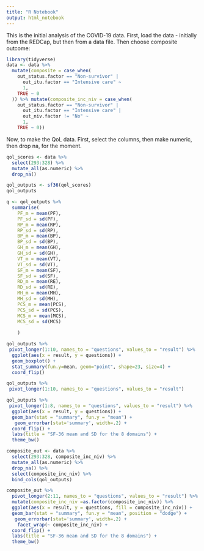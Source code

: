 ```yaml
---
title: "R Notebook"
output: html_notebook
---
```


This is the initial analysis of the COVID-19 data.
First, load the data - initially from the REDCap, but then from a data file.
Then choose composite outcome:

```r
library(tidyverse)
data <- data %>%
  mutate(composite = case_when(
    out_status.factor == "Non-survivor" |
      out_itu.factor == "Intensive care" ~
      1,
    TRUE ~ 0
  )) %>% mutate(composite_inc_niv = case_when(
    out_status.factor == "Non-survivor" |
      out_itu.factor == "Intensive care" |
      out_niv.factor != "No" ~
      1,
    TRUE ~ 0))
```

Now, to make the QoL data.
First, select the columns, then make numeric, then drop na, for the moment.

```r
qol_scores <- data %>%
  select(293:328) %>%
  mutate_all(as.numeric) %>%
  drop_na()

qol_outputs <- sf36(qol_scores)
qol_outputs
```



```r
q <- qol_outputs %>%
  summarise(
    PF_m = mean(PF),
    PF_sd = sd(PF),
    RP_m = mean(RP),
    RP_sd = sd(RP),
    BP_m = mean(BP),
    BP_sd = sd(BP),
    GH_m = mean(GH),
    GH_sd = sd(GH),
    VT_m = mean(VT),
    VT_sd = sd(VT),
    SF_m = mean(SF),
    SF_sd = sd(SF),
    RD_m = mean(RE),
    RD_sd = sd(RE),
    MH_m = mean(MH),
    MH_sd = sd(MH),
    PCS_m = mean(PCS),
    PCS_sd = sd(PCS),
    MCS_m = mean(MCS),
    MCS_sd = sd(MCS)
    
    ) 

qol_outputs %>%
 pivot_longer(1:10, names_to = "questions", values_to = "result") %>%
  ggplot(aes(x = result, y = questions)) +
  geom_boxplot() +
  stat_summary(fun.y=mean, geom="point", shape=23, size=4) +
  coord_flip()

qol_outputs %>%
 pivot_longer(1:10, names_to = "questions", values_to = "result")

qol_outputs %>%
 pivot_longer(1:8, names_to = "questions", values_to = "result") %>%
  ggplot(aes(x = result, y = questions)) +
  geom_bar(stat = "summary", fun.y = "mean") + 
   geom_errorbar(stat='summary', width=.2) +
  coord_flip() +
  labs(title = "SF-36 mean and SD for the 8 domains") +
  theme_bw()

```


```r
composite_out <- data %>%
  select(293:328, composite_inc_niv) %>%
  mutate_all(as.numeric) %>%
  drop_na() %>%
  select(composite_inc_niv) %>%
  bind_cols(qol_outputs)

composite_out %>%
  pivot_longer(2:11, names_to = "questions", values_to = "result") %>%
  mutate(composite_inc_niv =as.factor(composite_inc_niv)) %>%
  ggplot(aes(x = result, y = questions, fill = composite_inc_niv)) +
  geom_bar(stat = "summary", fun.y = "mean", position = "dodge") + 
   geom_errorbar(stat='summary', width=.2) +
    facet_wrap(~ composite_inc_niv) +
  coord_flip() +
  labs(title = "SF-36 mean and SD for the 8 domains") +
  theme_bw()
  
   
```

